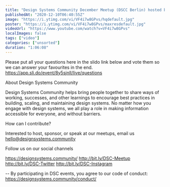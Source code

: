 ```yaml
---
title: "Design Systems Community December Meetup (DSCC Berlin) hosted by Contentful"
publishedAt: "2020-12-10T06:40:55Z"
image: "https://i.ytimg.com/vi/VF4i7w8GPvs/hqdefault.jpg"
poster: "https://i.ytimg.com/vi/VF4i7w8GPvs/maxresdefault.jpg"
videoUrl: "https://www.youtube.com/watch?v=VF4i7w8GPvs"
localImages: false
tags: ["video"]
categories: ["unsorted"]
duration: "1:06:08"
---
```

Please put all your questions here in the slido link below and vote them so we can answer your favourites in the end. 
https://app.sli.do/event/8y5sjnll/live/questions


About Design Systems Community

Design Systems Community helps bring people together to share ways of working, successes, and other learnings to encourage best practices in building, scaling, and maintaining design systems. No matter how you engage with design systems, we all play a role in making information accessible for everyone, and without barriers.

How can I contribute?

Interested to host, sponsor, or speak at our meetups, email us hello@designsystems.community

Follow us on our social channels

https://designsystems.community/
http://bit.ly/DSC-Meetup
http://bit.ly/DSC-Twitter
http://bit.ly/DSC-Instagram

--
By participating in DSC events, you agree to our code of conduct: https://designsystems.community/conduct/
